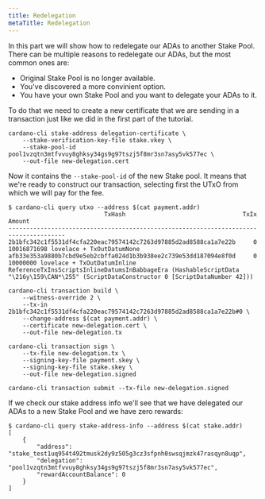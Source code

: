 ```yaml
---
title: Redelegation
metaTitle: Redelegation
---
```


In this part we will show how to redelegate our ADAs to another Stake Pool. There can be multiple reasons to redelegate our ADAs, but the most common ones are:

- Original Stake Pool is no longer available.
- You've discovered a more convinient option.
- You have your own Stake Pool and you want to delegate your ADAs to it.

To do that we need to create a new certificate that we are sending in a transaction just like we did in the first part of the tutorial.
```
cardano-cli stake-address delegation-certificate \
    --stake-verification-key-file stake.vkey \
    --stake-pool-id pool1vzqtn3mtfvvuy8ghksy34gs9g97tszj5f8mr3sn7asy5vk577ec \
    --out-file new-delegation.cert
```
Now it contains the `--stake-pool-id` of the new Stake pool. It means that we're ready to construct our transaction, selecting first the UTxO from which we will pay for the fee.
```
$ cardano-cli query utxo --address $(cat payment.addr)
                           TxHash                                 TxIx        Amount
--------------------------------------------------------------------------------------
2b1bfc342c1f5531df4cfa220eac79574142c7263d97885d2ad8588ca1a7e22b     0        10016871698 lovelace + TxOutDatumNone
afb33e353a9880b7cbd9e5eb2cbffa024d1b3b938ee2c739e53dd187094e8f0d     0        10000000 lovelace + TxOutDatumInline ReferenceTxInsScriptsInlineDatumsInBabbageEra (HashableScriptData "\216y\159\CAN*\255" (ScriptDataConstructor 0 [ScriptDataNumber 42]))
```

```
cardano-cli transaction build \
    --witness-override 2 \
    --tx-in 2b1bfc342c1f5531df4cfa220eac79574142c7263d97885d2ad8588ca1a7e22b#0 \
    --change-address $(cat payment.addr) \
    --certificate new-delegation.cert \
    --out-file new-delegation.tx

cardano-cli transaction sign \
    --tx-file new-delegation.tx \
    --signing-key-file payment.skey \
    --signing-key-file stake.skey \
    --out-file new-delegation.signed

cardano-cli transaction submit --tx-file new-delegation.signed 
```
If we check our stake address info we'll see that we have delegated our ADAs to a new Stake Pool and we have zero rewards:

```
$ cardano-cli query stake-address-info --address $(cat stake.addr)
[
    {
        "address": "stake_test1uq954t492tmusk2dy9z505g3cz3sfpnh0swsqjmzk47rasqyn8uqp",
        "delegation": "pool1vzqtn3mtfvvuy8ghksy34gs9g97tszj5f8mr3sn7asy5vk577ec",
        "rewardAccountBalance": 0
    }
]
```

